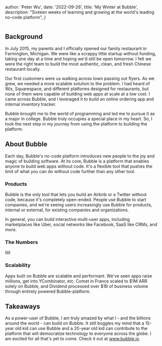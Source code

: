 
  author: 'Peter Wu',
  date: '2022-09-26',
  title: 'My Winter at Bubble',
  description:
    "Sixteen weeks of learning and growing at the world's leading no-code platform",
}


<Image src={bubbleSeriesA} alt="" />

## Background

In July 2015, my parents and I officially opened our family restaurant in Farmington, Michigan. We were like a scrappy little startup without funding, taking one day at a time and hoping we'd still be open tomorrow. I felt we were the right team to build the most authentic, clean, and fresh Chinese restaurant locally.

Our first customers were us walking across town passing out flyers. As we grew, we needed a more scalable solution to the problem. I had heard of Wix, Squarespace, and different platforms designed for restaurants, but none of them were capable of building web apps at scale at a low cost. I came across Bubble, and I leveraged it to build an online ordering app and internal inventory tracker.

Bubble brought me to the world of programming and led me to pursue it as a major in college. Bubble truly occupies a special place in my heart. So, I took the next step in my journey from using the platform to building the platform.

## About Bubble

Each day, Bubble's no-code platform introduces new people to the joy and magic of building software. At its core, Bubble is a platform that enables anyone to build web apps without code. It's a flexible tool that pushes the limit of what you can do without code further than any other tool.

### Products

Bubble is the only tool that lets you build an Airbnb or a Twitter without code, because it's completely open-ended. People use Bubble to start companies, and we're seeing users increasingly use Bubble for products, internal or external, for existing companies and organizations.

In general, you can build interactive multi-user apps, including marketplaces like Uber, social networks like Facebook, SaaS like CRMs, and more.

### The Numbers

lllll

### Scalability

Apps built on Bubble are scalable and performant. We've seen apps raise millions, get into YCombinator, etc. Comet in France scaled to $1M ARR solely on Bubble, and Dividend processed over $1B of business volume through entirely powered Bubble-platform.

## Takeaways

As a power-user of Bubble, I am truly amazed by what I - and the billions around the world - can build on Bubble. It still boggles my mind that a 15-year old kid can use Bubble and a 20-year old kid can contribute to the platform that will democratize technology to everyone across the globe. I am excited for all that's yet to come. Check it out at www.bubble.io.
